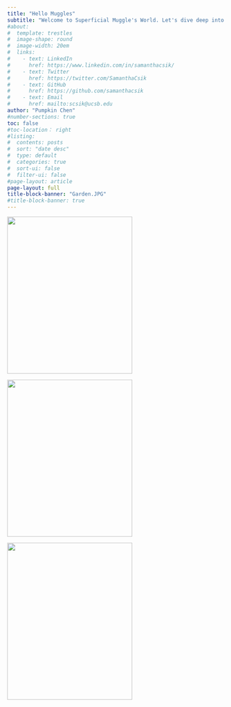 ---
title: "Hello Muggles"
subtitle: "Welcome to Superficial Muggle's World. Let's dive deep into the muggle world and see some magics in our world"
#about: 
#  template: trestles
#  image-shape: round
#  image-width: 20em
#  links:
#    - text: LinkedIn
#      href: https://www.linkedin.com/in/samanthacsik/
#    - text: Twitter
#      href: https://twitter.com/SamanthaCsik
#    - text: GitHub
#      href: https://github.com/samanthacsik
#    - text: Email
#      href: mailto:scsik@ucsb.edu
author: "Pumpkin Chen"
#number-sections: true
toc: false
#toc-location： right
#listing:
#  contents: posts
#  sort: "date desc"
#  type: default
#  categories: true
#  sort-ui: false
#  filter-ui: false
#page-layout: article
page-layout: full
title-block-banner: "Garden.JPG"
#title-block-banner: true
---

::: {layout="[1,3]"}
[![](images/红乙女.jpeg){fig-align="left" width="289" height="362"}](Econ_Intro/index.qmd)

![](images/Rainbow.JPG){fig-align="left" width="289" height="362"}

![](images/黄金流泉.JPG){fig-align="left" width="289" height="362"}
:::
